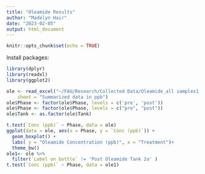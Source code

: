 ```yaml
---
title: "Oleamide Results"
author: "Madelyn Hair"
date: "2023-02-05"
output: html_document
---
```


```r
knitr::opts_chunk$set(echo = TRUE)
```
Install packages:
```r
library(dplyr)
library(readxl)
library(ggplot2)
```

```r

ole <- read_excel("~/FAU/Research/Collected Data/Oleamide_all samples1.xlsx", 
    sheet = "Summarized data in ppb")
ole$Phase <- factor(ole$Phase, levels = c('pre', 'post'))
ole$Phase <- factor(ole$Phase, levels = c("pre", "post"))
ole$Tank <- as.factor(ole$Tank)

t.test(`Conc (ppb)` ~ Phase, data = ole)
ggplot(data = ole, aes(x = Phase, y = `Conc (ppb)`)) + 
  geom_boxplot() +
  labs( y = "Oleamide Concentration (ppb)", x = "Treatment")+
  theme_bw()
ole1<- ole %>%
  filter(`Label on bottle` != 'Post Oleamide Tank 2a' )
t.test(`Conc (ppb)` ~ Phase, data = ole1)
```